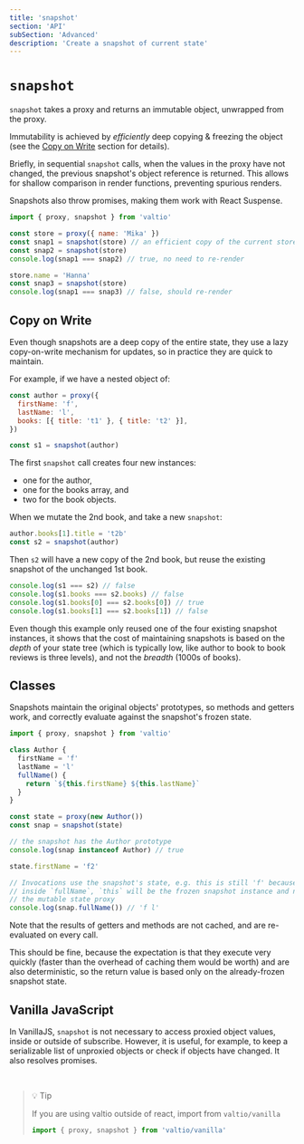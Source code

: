```yaml
---
title: 'snapshot'
section: 'API'
subSection: 'Advanced'
description: 'Create a snapshot of current state'
---
```


# `snapshot`

`snapshot` takes a proxy and returns an immutable object, unwrapped from the proxy.

Immutability is achieved by _efficiently_ deep copying & freezing the object (see the [Copy on Write](#copy-on-write) section for details).

Briefly, in sequential `snapshot` calls, when the values in the proxy have not changed, the previous snapshot's object reference is returned. This allows for shallow comparison in render functions, preventing spurious renders.

Snapshots also throw promises, making them work with React Suspense.

```js
import { proxy, snapshot } from 'valtio'

const store = proxy({ name: 'Mika' })
const snap1 = snapshot(store) // an efficient copy of the current store values, unproxied
const snap2 = snapshot(store)
console.log(snap1 === snap2) // true, no need to re-render

store.name = 'Hanna'
const snap3 = snapshot(store)
console.log(snap1 === snap3) // false, should re-render
```

## Copy on Write

Even though snapshots are a deep copy of the entire state, they use a lazy copy-on-write mechanism for updates, so in practice they are quick to maintain.

For example, if we have a nested object of:

```js
const author = proxy({
  firstName: 'f',
  lastName: 'l',
  books: [{ title: 't1' }, { title: 't2' }],
})

const s1 = snapshot(author)
```

The first `snapshot` call creates four new instances:

- one for the author,
- one for the books array, and
- two for the book objects.

When we mutate the 2nd book, and take a new `snapshot`:

```js
author.books[1].title = 't2b'
const s2 = snapshot(author)
```

Then `s2` will have a new copy of the 2nd book, but reuse the existing snapshot of the unchanged 1st book.

```js
console.log(s1 === s2) // false
console.log(s1.books === s2.books) // false
console.log(s1.books[0] === s2.books[0]) // true
console.log(s1.books[1] === s2.books[1]) // false
```

Even though this example only reused one of the four existing snapshot instances, it shows that the cost of maintaining snapshots is based on the _depth_ of your state tree (which is typically low, like author to book to book reviews is three levels), and not the _breadth_ (1000s of books).

## Classes

Snapshots maintain the original objects' prototypes, so methods and getters work, and correctly evaluate against the snapshot's frozen state.

```js
import { proxy, snapshot } from 'valtio'

class Author {
  firstName = 'f'
  lastName = 'l'
  fullName() {
    return `${this.firstName} ${this.lastName}`
  }
}

const state = proxy(new Author())
const snap = snapshot(state)

// the snapshot has the Author prototype
console.log(snap instanceof Author) // true

state.firstName = 'f2'

// Invocations use the snapshot's state, e.g. this is still 'f' because
// inside `fullName`, `this` will be the frozen snapshot instance and not
// the mutable state proxy
console.log(snap.fullName()) // 'f l'
```

Note that the results of getters and methods are not cached, and are re-evaluated on every call.

This should be fine, because the expectation is that they execute very quickly (faster than the overhead of caching them would be worth) and are also deterministic, so the return value is based only on the already-frozen snapshot state.

## Vanilla JavaScript

In VanillaJS, `snapshot` is not necessary to access proxied object values, inside or outside of subscribe. However, it is useful, for example, to keep a serializable list of unproxied objects or check if objects have changed. It also resolves promises.

<br />

> :bulb: Tip
>
> If you are using valtio outside of react, import from `valtio/vanilla`
>
> ```js
> import { proxy, snapshot } from 'valtio/vanilla'
> ```
